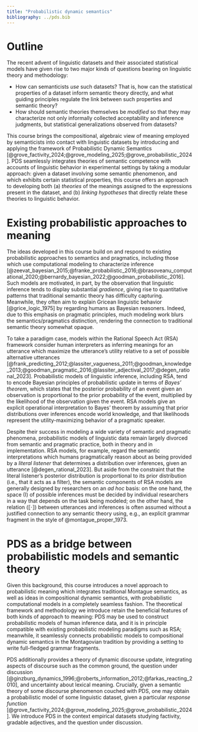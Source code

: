 ```yaml
---
title: "Probabilistic dynamic semantics"
bibliography: ../pds.bib
---
```


# Outline

The recent advent of linguistic datasets and their associated statistical models have given rise to two major kinds of questions bearing on linguistic theory and methodology:

* How can semanticists *use* such datasets?
  That is, how can the statistical properties of a dataset inform semantic theory directly, and what guiding principles regulate the link between such properties and semantic theory?
* How should semantic theories themselves be *modified* so that they may characterize not only informally collected acceptability and inference judgments, but statistical generalizations observed from datasets?

This course brings the compositional, algebraic view of meaning employed by semanticists into contact with linguistic datasets by introducing and applying the framework of Probabilistic Dynamic Semantics [@grove_factivity_2024;@grove_modeling_2025;@grove_probabilistic_2024].
PDS seamlessly integrates theories of semantic competence with accounts of linguistic behavior in experimental settings by taking a modular approach:
given a dataset involving some semantic phenomenon, and which exhibits certain statistical properties, this course offers an approach to developing both (a) *theories* of the meanings assigned to the expressions present in the dataset, and (b) *linking hypotheses* that directly relate these theories to linguistic behavior.

# Existing probabilistic approaches to meaning

The ideas developed in this course build on and respond to existing probabilistic approaches to semantics and pragmatics, including those which use computational modeling to characterize inference [@zeevat_bayesian_2015;@franke_probabilistic_2016;@brasoveanu_computational_2020;@bernardy_bayesian_2022;@goodman_probabilistic_2016].
Such models are motivated, in part, by the observation that linguistic inference tends to display substantial *gradience*, giving rise to quantitative patterns that traditional semantic theory has difficulty capturing.
Meanwhile, they often aim to explain Gricean linguistic behavior [@grice_logic_1975] by regarding humans as Bayesian reasoners.
Indeed, due to this emphasis on pragmatic principles, much modeling work blurs the semantics/pragmatics distinction, rendering the connection to traditional semantic theory somewhat opaque.

To take a paradigm case, models within the Rational Speech Act (RSA) framework consider human interpreters as inferring meanings for an utterance which maximize the utterance's utility relative to a set of possible alternative utterances [@frank_predicting_2012;@lassiter_vagueness_2011;@goodman_knowledge_2013;@goodman_pragmatic_2016;@lassiter_adjectival_2017;@degen_rational_2023].
Probabilistic models of linguistic inference, including RSA, tend to encode Bayesian principles of probabilistic update in terms of *Bayes' theorem*, which states that the posterior probability of an event given an observation is proportional to the prior probability of the event, multiplied by the likelihood of the observation given the event.
RSA models give an explicit operational interpretation to Bayes' theorem by assuming that prior distributions over inferences encode world knowledge, and that likelihoods represent the utility-maximizing behavior of a pragmatic speaker.

Despite their success in modeling a wide variety of semantic and pragmatic phenomena, probabilistic models of linguistic data remain largely divorced from semantic and pragmatic practice, both in theory and in implementation.
RSA models, for example, regard the semantic interpretations which humans pragmatically reason about as being provided by a *literal listener* that determines a distribution over inferences, given an utterance [@degen_rational_2023].
But aside from the constraint that the literal listener's posterior distribution is proportional to its prior distribution (i.e., that it acts as a filter), the semantic components of RSA models are generally designed by researchers on an *ad hoc* basis:
on the one hand, the space \(I\) of possible inferences must be decided by individual researchers in a way that depends on the task being modeled;
on the other hand, the relation \(⟦·⟧\) between utterances and inferences is often assumed without a justified connection to any semantic theory using, e.g., an explicit grammar fragment in the style of @montague_proper_1973.

# PDS as a bridge between probabilistic models and semantic theory

Given this background, this course introduces a novel approach to probabilistic meaning which integrates traditional Montague semantics, as well as ideas in compositional dynamic semantics, with probabilistic computational models in a completely seamless fashion.
The theoretical framework and methodology we introduce retain the beneficial features of both kinds of approach to meaning:
PDS may be used to construct probabilistic models of human inference data, and it is in principle compatible with existing probabilistic modeling paradigms such as RSA;
meanwhile, it seamlessly connects probabilistic models to compositional dynamic semantics in the Montagovian tradition by providing a setting to write full-fledged grammar fragments.

PDS additionally provides a theory of dynamic discourse update, integrating aspects of discourse such as the common ground, the question under discussion [@ginzburg_dynamics_1996;@roberts_information_2012;@farkas_reacting_2010], and uncertainty about lexical meaning.
Crucially, given a semantic theory of some discourse phenomenon couched with PDS, one may obtain a probabilistic model of some linguistic dataset, given a particular *response function* [@grove_factivity_2024;@grove_modeling_2025;@grove_probabilistic_2024].
We introduce PDS in the context empirical datasets studying factivity, gradable adjectives, and the question under discussion.
